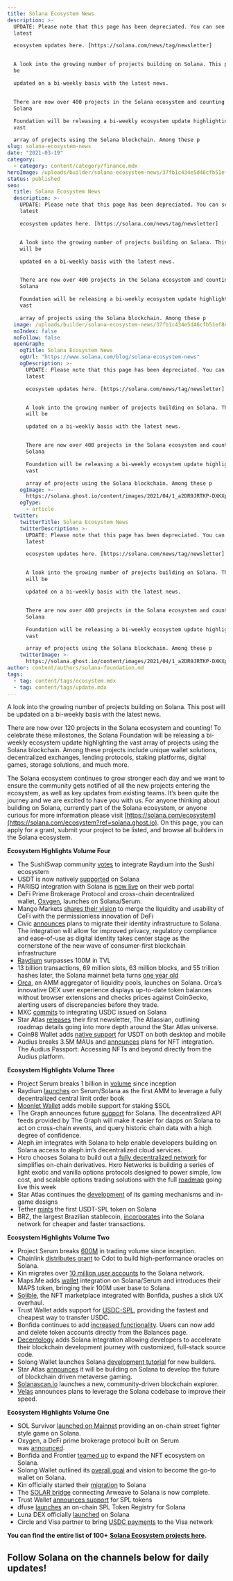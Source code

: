 ```yaml
---
title: Solana Ecosystem News
description: >-
  UPDATE: Please note that this page has been depreciated. You can see the
  latest

  ecosystem updates here. [https://solana.com/news/tag/newsletter]


  A look into the growing number of projects building on Solana. This post will
  be

  updated on a bi-weekly basis with the latest news.


  There are now over 400 projects in the Solana ecosystem and counting! The
  Solana

  Foundation will be releasing a bi-weekly ecosystem update highlighting the
  vast

  array of projects using the Solana blockchain. Among these p
slug: solana-ecosystem-news
date: "2021-03-19"
category:
  - category: content/category/finance.mdx
heroImage: /uploads/builder/solana-ecosystem-news/37fb1c434e5d46cfb51ef8ee1a1c5e0c.jpg
status: published
seo:
  title: Solana Ecosystem News
  description: >-
    UPDATE: Please note that this page has been depreciated. You can see the
    latest

    ecosystem updates here. [https://solana.com/news/tag/newsletter]


    A look into the growing number of projects building on Solana. This post
    will be

    updated on a bi-weekly basis with the latest news.


    There are now over 400 projects in the Solana ecosystem and counting! The
    Solana

    Foundation will be releasing a bi-weekly ecosystem update highlighting the
    vast

    array of projects using the Solana blockchain. Among these p
  image: /uploads/builder/solana-ecosystem-news/37fb1c434e5d46cfb51ef8ee1a1c5e0c.jpg
  noIndex: false
  noFollow: false
  openGraph:
    ogTitle: Solana Ecosystem News
    ogUrl: "https://www.solana.com/blog/solana-ecosystem-news"
    ogDescription: >-
      UPDATE: Please note that this page has been depreciated. You can see the
      latest

      ecosystem updates here. [https://solana.com/news/tag/newsletter]


      A look into the growing number of projects building on Solana. This post
      will be

      updated on a bi-weekly basis with the latest news.


      There are now over 400 projects in the Solana ecosystem and counting! The
      Solana

      Foundation will be releasing a bi-weekly ecosystem update highlighting the
      vast

      array of projects using the Solana blockchain. Among these p
    ogImage: >-
      https://solana.ghost.io/content/images/2021/04/1_a2DR9JRTKP-DXKXp9AGTpw-1.jpeg
    ogType:
      - article
  twitter:
    twitterTitle: Solana Ecosystem News
    twitterDescription: >-
      UPDATE: Please note that this page has been depreciated. You can see the
      latest

      ecosystem updates here. [https://solana.com/news/tag/newsletter]


      A look into the growing number of projects building on Solana. This post
      will be

      updated on a bi-weekly basis with the latest news.


      There are now over 400 projects in the Solana ecosystem and counting! The
      Solana

      Foundation will be releasing a bi-weekly ecosystem update highlighting the
      vast

      array of projects using the Solana blockchain. Among these p
    twitterImage: >-
      https://solana.ghost.io/content/images/2021/04/1_a2DR9JRTKP-DXKXp9AGTpw-1.jpeg
author: content/authors/solana-foundation.md
tags:
  - tag: content/tags/ecosystem.mdx
  - tag: content/tags/update.mdx
---
```


A look into the growing number of projects building on Solana. This post will be updated on a bi-weekly basis with the latest news.

There are now over 120 projects in the Solana ecosystem and counting! To celebrate these milestones, the Solana Foundation will be releasing a bi-weekly ecosystem update highlighting the vast array of projects using the Solana blockchain. Among these projects include unique wallet solutions, decentralized exchanges, lending protocols, staking platforms, digital games, storage solutions, and much more.

The Solana ecosystem continues to grow stronger each day and we want to ensure the community gets notified of all the new projects entering the ecosystem, as well as key updates from existing teams. It’s been quite the journey and we are excited to have you with us. For anyone thinking about building on Solana, currently part of the Solana ecosystem, or anyone curious for more information please visit [https://solana.com/ecosystem](https://solana.com/ecosystem?ref=solana.ghost.io). On this page, you can apply for a grant, submit your project to be listed, and browse all builders in the Solana ecosystem.

**Ecosystem Highlights Volume Four**

- The SushiSwap community [votes](https://forum.sushiswapclassic.org/t/codename-bonsai-proposal-for-building-out-sushiswap-on-solana-and-serum/2653/21?ref=solana.ghost.io) to integrate Raydium into the Sushi ecosystem
- USDT is now natively [supported](https://explorer.solana.com/address/Es9vMFrzaCERmJfrF4H2FYD4KCoNkY11McCe8BenwNYB?ref=solana.ghost.io) on Solana
- PARISQ integration with Solana is [now live](https://twitter.com/parsiq_net/status/1366478610618589184?ref=solana.ghost.io) on their web portal
- DeFi Prime Brokerage Protocol and cross-chain decentralized wallet, [Oxygen](https://twitter.com/Oxygen_protocol?ref=solana.ghost.io), launches on Solana/Serum.
- Mango Markets [shares their vision](https://twitter.com/mangomarkets?ref=solana.ghost.io) to merge the liquidity and usability of CeFi with the permissionless innovation of DeFi
- Civic [announces](https://twitter.com/civickey/status/1370011910674997250?ref=solana.ghost.io) plans to migrate their identity infrastructure to Solana. The integration will allow for improved privacy, regulatory compliance and ease-of-use as digital identity takes center stage as the cornerstone of the new wave of consumer-first blockchain infrastructure
- [Raydium](https://twitter.com/RaydiumProtocol?ref=solana.ghost.io) surpasses 100M in TVL
- 13 billion transactions, 69 million slots, 63 million blocks, and 55 trillion hashes later, the Solana mainnet beta turns [one year old](https://twitter.com/solana/status/1371987349010329613?ref=solana.ghost.io)
- [Orca](https://twitter.com/orca_so?ref=solana.ghost.io), an AMM aggregator of liquidity pools, launches on Solana. Orca’s innovative DEX user experience displays up-to-date token balances without browser extensions and checks prices against CoinGecko, alerting users of discrepancies before they trade.
- MXC [commits](https://bitcoinist.com/mxc-exchange-commits-to-integrating-usdc-spl-on-solana/?ref=solana.ghost.io) to integrating USDC issued on Solana
- Star Atlas [releases](https://medium.com/star-atlas/the-atlassian-newsletter-issue-1-6726bcf4ee28?ref=solana.ghost.io) their first newsletter, The Atlassian, outlining roadmap details going into more depth around the Star Atlas universe.
- Coin98 Wallet adds [native support](https://twitter.com/coin98_wallet/status/1370274265891708931?ref=solana.ghost.io) for USDT on both desktop and mobile
- Audius breaks 3.5M MAUs and [announces](https://blog.audius.co/2021/03/05/the-audius-passport-nfts-and-beyond/?ref=solana.ghost.io) plans for NFT integration. The Audius Passport: Accessing NFTs and beyond directly from the Audius platform.

**Ecosystem Highlights Volume Three**

- Project Serum breaks 1 billion in [volume](https://bonfida.com/serum?ref=solana.ghost.io) since inception
- Raydium [launches](https://twitter.com/RaydiumProtocol?ref=solana.ghost.io) on Serum/Solana as the first AMM to leverage a fully decentralized central limit order book
- [Moonlet Wallet](https://twitter.com/moonlet_wallet/status/1360845299355439104?ref=solana.ghost.io) adds mobile support for staking $SOL
- The Graph announces future [support](https://thegraph.com/blog/multiblockchain-support?ref=solana.ghost.io) for Solana. The decentralized API feeds provided by The Graph will make it easier for dapps on Solana to act on cross-chain events, and query historic chain data with a high degree of confidence.
- Aleph.im integrates with Solana to help enable developers building on Solana access to aleph.im’s decentralized cloud services.
- Hxro chooses Solana to build out a [fully decentralized network](https://t.co/sXajbOJ3dI?amp=1&ref=solana.ghost.io) for simplifies on-chain derivatives. Hxro Networks is building a series of light exotic and vanilla options protocols designed to power simple, low cost, and scalable options trading solutions with the full [roadmap](https://discord.gg/t4fV5zUV?ref=solana.ghost.io) going live this week
- Star Atlas continues the [development](https://twitter.com/staratlasgame?ref=solana.ghost.io) of its gaming mechanisms and in-game designs
- Tether [mints](https://explorer.solana.com/address/Es9vMFrzaCERmJfrF4H2FYD4KCoNkY11McCe8BenwNYB?ref=solana.ghost.io) the first USDT-SPL token on Solana
- BRZ, the largest Brazilian stablecoin, [incorporates](https://twitter.com/BrzToken/status/1354806443409596416?ref=solana.ghost.io) into the Solana network for cheaper and faster transactions.

**Ecosystem Highlights Volume Two**

- Project Serum breaks [600M](https://twitter.com/ProjectSerum?ref=solana.ghost.io) in trading volume since inception.
- Chainlink [distributes grant](https://blog.chain.link/cdot-receives-a-grant-for-native-integration-of-chainlink-on-solana/?ref=solana.ghost.io) to Cdot to build high-performance oracles on Solana.
- Kin migrates over [10 million user accounts](https://medium.com/kinblog/kin-migration-midcourse-update-a005b2e6da54?ref=solana.ghost.io) to the Solana network.
- Maps.Me adds [wallet](https://maps.me/wallet/?ref=solana.ghost.io) integration on Solana/Serum and introduces their MAPS token, bringing their 100M user base to Solana.
- [Solible](http://solible.com/?ref=solana.ghost.io), the NFT marketplace integrated with Bonfida, pushes a slick UX overhaul.
- Trust Wallet adds support for [USDC-SPL](https://twitter.com/solana/status/1349025506105171974?ref=solana.ghost.io), providing the fastest and cheapest way to transfer USDC.
- Bonfida continues to add [increased functionality](https://twitter.com/bonfida/status/1347859493124640768?ref=solana.ghost.io). Users can now add and delete token accounts directly from the Balances page.
- [Decentology](https://www.decentology.com/?ref=solana.ghost.io) adds Solana integration allowing developers to accelerate their blockchain development journey with customized, full-stack source code.
- Solong Wallet launches Solana [development tutorial](https://twitter.com/Solongwallet/status/1347348294943457283?ref=solana.ghost.io) for new builders.
- Star Atlas [announces](https://medium.com/star-atlas/star-atlas-disrupts-the-gaming-industry-by-integrating-with-solana-to-develop-the-future-of-6b05c96c1cce?ref=solana.ghost.io) it will be building on Solana to develop the future of blockchain driven metaverse gaming.
- [Solanascan.io](https://t.co/D9zQhCD6tZ?amp=1&ref=solana.ghost.io) launches a new, community-driven blockchain explorer.
- [Velas](https://velasblockchain.medium.com/velas-leverages-solana-codebase-to-become-one-of-the-fastest-blockchains-in-the-industry-8eb6baaa06db?ref=solana.ghost.io) announces plans to leverage the Solana codebase to improve their speed.

**Ecosystem Highlights Volume One**

- SOL Survivor [launched on Mainnet](https://t.co/s3NDnGL8O9?amp=1&ref=solana.ghost.io) providing an on-chain street fighter style game on Solana.
- Oxygen, a DeFi prime brokerage protocol built on Serum was [announced](https://twitter.com/Oxygen_protocol/status/1338655039867346946?ref=solana.ghost.io).
- Bonfida and Frontier [teamed up](https://twitter.com/FrontierDotXYZ/status/1336683266930176000?ref=solana.ghost.io) to expand the NFT ecosystem on Solana.
- Solong Wallet outlined its [overall goal](https://twitter.com/Solongwallet/status/1337115505665007616?ref=solana.ghost.io) and vision to become the go-to wallet on Solana.
- Kin officially started their [migration](https://twitter.com/Kin_Ecosystem/status/1338863606226546691?ref=solana.ghost.io) to Solana
- The [SOLAR bridge](https://decrypt.co/50718/solana-taps-into-arweave-for-decentralized-storage?utm_source=twitter&utm_medium=social&utm_campaign=auto) connecting Arweave to Solana is now complete.
- Trust Wallet [announces support](https://twitter.com/TrustWalletApp/status/1334897147720896515?ref=solana.ghost.io) for SPL tokens
- dfuse [launches](https://twitter.com/dfuseio/status/1333860704454111232?ref=solana.ghost.io) an on-chain SPL Token Registry for Solana
- Luna DEX officially [launched](https://lunadex.com/?ref=solana.ghost.io) on Solana
- Circle and Visa partner to bring [USDC payments](https://www.forbes.com/sites/michaeldelcastillo/2020/12/02/visa-partners-with-ethereum-digital-dollar-startup-that-raised-271-million/?sh=34f8f5d04b1f&ref=solana.ghost.io) to the Visa network

**You can find the entire list of 100+** [**Solana Ecosystem projects here**](https://solana.com/ecosystem?ref=solana.ghost.io)**.**

## **Follow Solana on the channels below for daily updates!**
